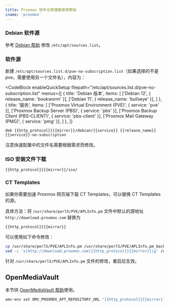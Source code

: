 ```yaml
---
title: Proxmox 软件仓库镜像使用帮助
cname: 'proxmox'
---
```


### Debian 软件源

参考 [Debian 帮助](/debian/) 修改 `/etc/apt/sources.list`。

### 软件源

新建 `/etc/apt/sources.list.d/pve-no-subscription.list`（如果选择的不是 pve，需要使用另一个文件名），内容为：

<CodeBlock
  enableQuickSetup
  filepath="/etc/apt/sources.list.d/pve-no-subscription.list"
  menus={[
    {
      title: 'Debian 版本',
      items: [
        ['Debian 12', { release_name: 'bookworm' }],
        ['Debian 11', { release_name: 'bullseye' }],
      ]
    },
    {
      title: '服务',
      items: [
        ['Proxmox Virtual Environment (PVE)', { service: 'pve' }],
        ['Proxmox Backup Server (PBS)', { service: 'pbs' }],
        ['Proxmox Backup Client (PBS-CLIENT)', { service: 'pbs-client' }],
        ['Proxmox Mail Gateway (PMG)', { service: 'pmg' }],
      ]
    },
  ]}
>

```properties
deb {{http_protocol}}{{mirror}}/debian/{{service}} {{release_name}} {{service}}-no-subscription
```

</CodeBlock>

注意快速配置中的文件名需要根据需求而修改。

### ISO 安装文件下载

<CodeBlock>

```
{{http_protocol}}{{mirror}}/iso/
```

</CodeBlock>

### CT Templates

如果你需要加速 Proxmox 网页端下载 CT Templates，可以替换 CT Templates 的源。

具体方法：将 `/usr/share/perl5/PVE/APLInfo.pm` 文件中默认的源地址 `http://download.proxmox.com`
替换为

<CodeBlock>

```
{{http_protocol}}{{mirror}}
```

</CodeBlock>


可以使用如下命令修改：

<CodeBlock>

```bash
cp /usr/share/perl5/PVE/APLInfo.pm /usr/share/perl5/PVE/APLInfo.pm_back
sed -i 's|http://download.proxmox.com|{{http_protocol}}{{mirror}}|g' /usr/share/perl5/PVE/APLInfo.pm
```

</CodeBlock>

针对 `/usr/share/perl5/PVE/APLInfo.pm` 文件的修改，重启后生效。

## OpenMediaVault

本节供 [OpenMediaVault 帮助](/OpenMediaVault/)使用。

<CodeBlock>

```bash
omv-env set OMV_PROXMOX_APT_REPOSITORY_URL "{{http_protocol}}{{mirror}}/debian"
```

</CodeBlock>
